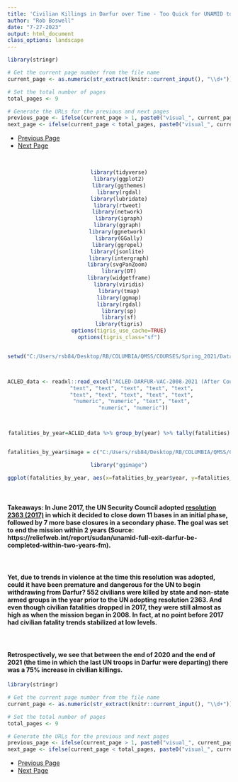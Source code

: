 ```yaml
---
title: 'Civilian Killings in Darfur over Time - Too Quick for UNAMID to Withdraw? - Visual 2'
author: "Rob Boswell"
date: "7-27-2023"
output: html_document
class_options: landscape
---
```


```r

library(stringr)

# Get the current page number from the file name
current_page <- as.numeric(str_extract(knitr::current_input(), "\\d+"))

# Set the total number of pages
total_pages <- 9

# Generate the URLs for the previous and next pages
previous_page <- ifelse(current_page > 1, paste0("visual_", current_page - 1, "-darfur_violence.html"), NA)
next_page <- ifelse(current_page < total_pages, paste0("visual_", current_page + 1, "-darfur_violence.html"), NA)

```

<ul class="pager">
  <li><a href="`r previous_page`">Previous Page</a></li>
  <li><a href="`r next_page`">Next Page</a></li>
</ul>

<br>


<center>
```r

library(tidyverse)
library(ggplot2)
library(ggthemes)
library(rgdal)
library(lubridate)
library(rtweet) 
library(network) 
library(igraph)
library(ggraph) 
library(ggnetwork) 
library(GGally)
library(ggrepel) 
library(jsonlite) 
library(intergraph)
library(svgPanZoom) 
library(DT)
library(widgetframe)
library(viridis)
library(tmap)
library(ggmap)
library(rgdal)
library(sp)
library(sf)
library(tigris)
options(tigris_use_cache=TRUE)
options(tigris_class="sf")


setwd("C:/Users/rsb84/Desktop/RB/COLUMBIA/QMSS/COURSES/Spring_2021/Data Visualization/End_project/")



ACLED_data <- readxl::read_excel("ACLED-DARFUR-VAC-2008-2021 (After Course Ended-for 2023 Portfolio).xlsx", col_types = c("date", "numeric", "text", 
         "text", "text", "text", "text", "text", 
         "text", "text", "text", "text", "text", 
         "numeric", "numeric", "text", "text", 
         "numeric", "numeric"))



fatalities_by_year=ACLED_data %>% group_by(year) %>% tally(fatalities)


fatalities_by_year$image = c("C:/Users/rsb84/Desktop/RB/COLUMBIA/QMSS/COURSES/Spring_2021/Data Visualization/End_project/ak-47_5_thumbnail.png", "C:/Users/rsb84/Desktop/RB/COLUMBIA/QMSS/COURSES/Spring_2021/Data Visualization/End_project/ak-47_5_thumbnail.png", "C:/Users/rsb84/Desktop/RB/COLUMBIA/QMSS/COURSES/Spring_2021/Data Visualization/End_project/ak-47_5_thumbnail.png", "C:/Users/rsb84/Desktop/RB/COLUMBIA/QMSS/COURSES/Spring_2021/Data Visualization/End_project/ak-47_5_thumbnail.png", "C:/Users/rsb84/Desktop/RB/COLUMBIA/QMSS/COURSES/Spring_2021/Data Visualization/End_project/ak-47_5_thumbnail.png", "C:/Users/rsb84/Desktop/RB/COLUMBIA/QMSS/COURSES/Spring_2021/Data Visualization/End_project/ak-47_5_thumbnail.png", "C:/Users/rsb84/Desktop/RB/COLUMBIA/QMSS/COURSES/Spring_2021/Data Visualization/End_project/ak-47_5_thumbnail.png", "C:/Users/rsb84/Desktop/RB/COLUMBIA/QMSS/COURSES/Spring_2021/Data Visualization/End_project/ak-47_5_thumbnail.png", "C:/Users/rsb84/Desktop/RB/COLUMBIA/QMSS/COURSES/Spring_2021/Data Visualization/End_project/ak-47_5_thumbnail.png", "C:/Users/rsb84/Desktop/RB/COLUMBIA/QMSS/COURSES/Spring_2021/Data Visualization/End_project/ak-47_5_thumbnail.png", "C:/Users/rsb84/Desktop/RB/COLUMBIA/QMSS/COURSES/Spring_2021/Data Visualization/End_project/ak-47_5_thumbnail.png", "C:/Users/rsb84/Desktop/RB/COLUMBIA/QMSS/COURSES/Spring_2021/Data Visualization/End_project/ak-47_5_thumbnail.png", "C:/Users/rsb84/Desktop/RB/COLUMBIA/QMSS/COURSES/Spring_2021/Data Visualization/End_project/ak-47_5_thumbnail.png", "C:/Users/rsb84/Desktop/RB/COLUMBIA/QMSS/COURSES/Spring_2021/Data Visualization/End_project/ak-47_5_thumbnail.png")

library("ggimage")

ggplot(fatalities_by_year, aes(x=fatalities_by_year$year, y=fatalities_by_year$n, fill=as.character(year))) + geom_vline(xintercept=as.integer(2017), color = "green4", linetype="dashed", size = 1) + geom_vline(xintercept=as.integer(2019), color = "purple",linetype="dashed", size = 1) + geom_bar(stat="identity", width=0.45) + scale_fill_manual("legend", values = c("2008" = "gray65", "2009" = "gray65", "2010" = "gray65", "2011" = "gray65", "2012" = "gray65", "2013" = "gray65", "2014" = "gray65", "2015" = "gray65", "2016" = "gray65", "2017" = "deepskyblue1", "2018" = "deepskyblue1", "2019" = "deepskyblue1", "2020" = "deepskyblue1", "2021" = "deepskyblue1")) + geom_text(aes(label=n), vjust=1.5, color="red", size=3.2) + geom_image(image=fatalities_by_year$image, size=0.09, nudge_x=-.05, nudge_y=15) +  scale_x_continuous("Year of Mission") + scale_y_continuous("Civilian Killings") + theme_wsj() + theme(title =element_text(size=13, color= "steelblue", face='bold'), axis.title.x=element_blank(), axis.title.y=element_blank(), axis.text.x = element_text(size = 9.7), axis.text.y = element_text(size = 12), legend.position="none") + labs(title="Civilian Killings During Years UNAMID Troops were Present", subtitle="", caption = "Source: The Armed Conflict Location & Event Data Project dataset, dates: Jan. 2008-Dec. 2021") + annotate("text", x= as.numeric(2015.8), y= as.numeric(700), label="The First Year\n UN Bases Began\nClosing", fontface=2, size=3, color="green4") + annotate("text", x= as.numeric(2020.5), y= as.numeric(685), label="The Year the Security\n Council Decided to\n Completely Withdraw\nUNAMID", fontface=2, size=3, color="purple")

```
</center>

<br>

#### **Takeaways:** In June 2017, the UN Security Council adopted [resolution 2363 (2017)](https://documents-dds-ny.un.org/doc/UNDOC/GEN/N17/191/58/PDF/N1719158.pdf) in which it decided to close down 11 bases in an initial phase, followed by 7 more base closures in a secondary phase. The goal was set to end the mission within 2 years (Source: https://reliefweb.int/report/sudan/unamid-full-exit-darfur-be-completed-within-two-years-fm).

<br>

#### Yet, due to trends in violence at the time this resolution was adopted, could it have been premature and dangerous for the UN to begin withdrawing from Darfur? 552 civilians were killed by state and non-state armed groups in the year prior to the UN adopting resolution 2363. And even though civilian fatalities dropped in 2017, they were still almost as high as when the mission began in 2008. In fact, at no point before 2017 had civilian fatality trends stabilized at low levels.

<br>

#### Retrospectively, we see that between the end of 2020 and the end of 2021 (the time in which the last UN troops in Darfur were departing) there was a 75% increase in civilian killings.

```r

library(stringr)

# Get the current page number from the file name
current_page <- as.numeric(str_extract(knitr::current_input(), "\\d+"))

# Set the total number of pages
total_pages <- 9

# Generate the URLs for the previous and next pages
previous_page <- ifelse(current_page > 1, paste0("visual_", current_page - 1, "-darfur_violence.html"), NA)
next_page <- ifelse(current_page < total_pages, paste0("visual_", current_page + 1, "-darfur_violence.html"), NA)

```

<ul class="pager">
  <li><a href="`r previous_page`">Previous Page</a></li>
  <li><a href="`r next_page`">Next Page</a></li>
</ul>

